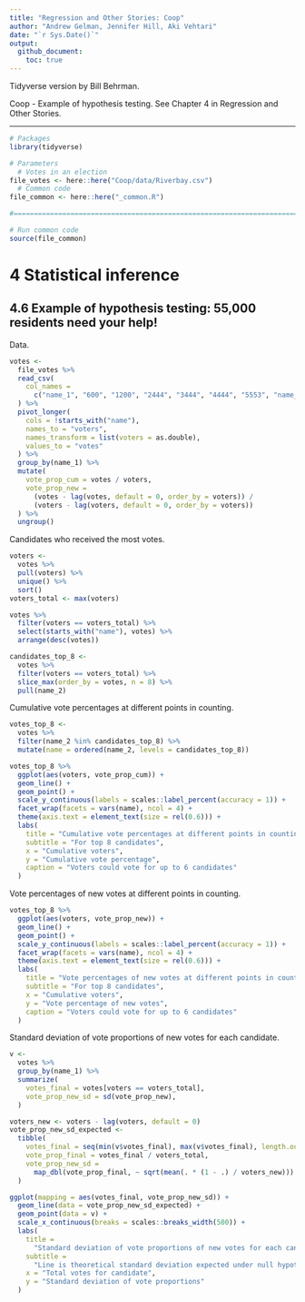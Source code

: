 ```yaml
---
title: "Regression and Other Stories: Coop"
author: "Andrew Gelman, Jennifer Hill, Aki Vehtari"
date: "`r Sys.Date()`"
output:
  github_document:
    toc: true
---
```

Tidyverse version by Bill Behrman.

Coop - Example of hypothesis testing. See Chapter 4 in Regression
and Other Stories.

-------------

```r
# Packages
library(tidyverse)

# Parameters
  # Votes in an election
file_votes <- here::here("Coop/data/Riverbay.csv")
  # Common code
file_common <- here::here("_common.R")

#===============================================================================

# Run common code
source(file_common)
```

# 4 Statistical inference

## 4.6 Example of hypothesis testing: 55,000 residents need your help!

Data.

```r
votes <- 
  file_votes %>% 
  read_csv(
    col_names = 
      c("name_1", "600", "1200", "2444", "3444", "4444", "5553", "name_2")
  ) %>% 
  pivot_longer(
    cols = !starts_with("name"),
    names_to = "voters",
    names_transform = list(voters = as.double),
    values_to = "votes"
  ) %>% 
  group_by(name_1) %>% 
  mutate(
    vote_prop_cum = votes / voters,
    vote_prop_new = 
      (votes - lag(votes, default = 0, order_by = voters)) / 
      (voters - lag(voters, default = 0, order_by = voters))
  ) %>% 
  ungroup()
```

Candidates who received the most votes.

```r
voters <- 
  votes %>% 
  pull(voters) %>% 
  unique() %>% 
  sort()
voters_total <- max(voters)

votes %>% 
  filter(voters == voters_total) %>% 
  select(starts_with("name"), votes) %>% 
  arrange(desc(votes))
```

```r
candidates_top_8 <- 
  votes %>% 
  filter(voters == voters_total) %>% 
  slice_max(order_by = votes, n = 8) %>% 
  pull(name_2)
```

Cumulative vote percentages at different points in counting.

```r
votes_top_8 <- 
  votes %>% 
  filter(name_2 %in% candidates_top_8) %>% 
  mutate(name = ordered(name_2, levels = candidates_top_8))

votes_top_8 %>% 
  ggplot(aes(voters, vote_prop_cum)) +
  geom_line() +
  geom_point() +
  scale_y_continuous(labels = scales::label_percent(accuracy = 1)) +
  facet_wrap(facets = vars(name), ncol = 4) +
  theme(axis.text = element_text(size = rel(0.6))) +
  labs(
    title = "Cumulative vote percentages at different points in counting",
    subtitle = "For top 8 candidates",
    x = "Cumulative voters",
    y = "Cumulative vote percentage",
    caption = "Voters could vote for up to 6 candidates"
  )
```

Vote percentages of new votes at different points in counting.

```r
votes_top_8 %>% 
  ggplot(aes(voters, vote_prop_new)) +
  geom_line() +
  geom_point() +
  scale_y_continuous(labels = scales::label_percent(accuracy = 1)) +
  facet_wrap(facets = vars(name), ncol = 4) +
  theme(axis.text = element_text(size = rel(0.6))) +
  labs(
    title = "Vote percentages of new votes at different points in counting",
    subtitle = "For top 8 candidates",
    x = "Cumulative voters",
    y = "Vote percentage of new votes",
    caption = "Voters could vote for up to 6 candidates"
  )
```

Standard deviation of vote proportions of new votes for each candidate.

```r
v <- 
  votes %>% 
  group_by(name_1) %>% 
  summarize(
    votes_final = votes[voters == voters_total],
    vote_prop_new_sd = sd(vote_prop_new),
  )

voters_new <- voters - lag(voters, default = 0)
vote_prop_new_sd_expected <- 
  tibble(
    votes_final = seq(min(v$votes_final), max(v$votes_final), length.out = 101),
    vote_prop_final = votes_final / voters_total,
    vote_prop_new_sd = 
      map_dbl(vote_prop_final, ~ sqrt(mean(. * (1 - .) / voters_new)))
  )

ggplot(mapping = aes(votes_final, vote_prop_new_sd)) +
  geom_line(data = vote_prop_new_sd_expected) +
  geom_point(data = v) +
  scale_x_continuous(breaks = scales::breaks_width(500)) +
  labs(
    title = 
      "Standard deviation of vote proportions of new votes for each candidate",
    subtitle = 
      "Line is theoretical standard deviation expected under null hypothesis",
    x = "Total votes for candidate",
    y = "Standard deviation of vote proportions"
  )
```

